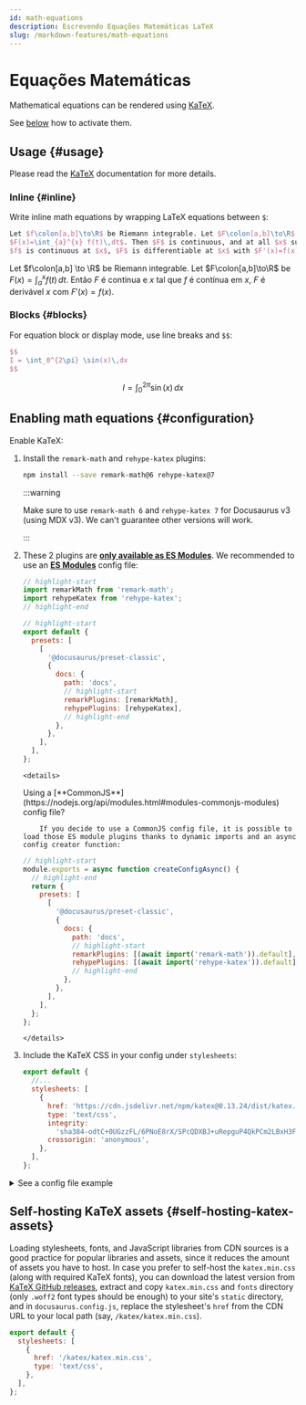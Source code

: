 ```yaml
---
id: math-equations
description: Escrevendo Equações Matemáticas LaTeX
slug: /markdown-features/math-equations
---
```


# Equações Matemáticas


Mathematical equations can be rendered using [KaTeX](https://katex.org).

See [below](#configuration) how to activate them.

## Usage {#usage}

Please read the [KaTeX](https://katex.org) documentation for more details.

### Inline {#inline}

Write inline math equations by wrapping LaTeX equations between `$`:

```latex
Let $f\colon[a,b]\to\R$ be Riemann integrable. Let $F\colon[a,b]\to\R$ be
$F(x)=\int_{a}^{x} f(t)\,dt$. Then $F$ is continuous, and at all $x$ such that
$f$ is continuous at $x$, $F$ is differentiable at $x$ with $F'(x)=f(x)$.
```

<BrowserWindow>

Let $f\colon[a,b] \to \R$ be Riemann integrable. Let $F\colon[a,b]\to\R$ be $F(x)=
\int_{a}^{x} f(t)\,dt$. Então $F$ é contínua e $x$ tal que $f$ é contínua em $x$, $F$ é derivável $x$ com $F'(x)=f(x)$.

</BrowserWindow>

### Blocks {#blocks}

For equation block or display mode, use line breaks and `$$`:

```latex
$$
I = \int_0^{2\pi} \sin(x)\,dx
$$
```

<BrowserWindow>

$$
I = \int_0^{2\pi} \sin(x)\,dx
$$

</BrowserWindow>

## Enabling math equations {#configuration}

Enable KaTeX:

1. Install the `remark-math` and `rehype-katex` plugins:

   ```bash npm2yarn
   npm install --save remark-math@6 rehype-katex@7
   ```

   :::warning

   Make sure to use `remark-math 6` and `rehype-katex 7` for Docusaurus v3 (using MDX v3). We can't guarantee other versions will work.

   :::

2. These 2 plugins are [**only available as ES Modules**](https://gist.github.com/sindresorhus/a39789f98801d908bbc7ff3ecc99d99c). We recommended to use an [**ES Modules**](https://flaviocopes.com/es-modules/) config file:

   ```js title="ES module docusaurus.config.js"
   // highlight-start
   import remarkMath from 'remark-math';
   import rehypeKatex from 'rehype-katex';
   // highlight-end

   // highlight-start
   export default {
     presets: [
       [
         '@docusaurus/preset-classic',
         {
           docs: {
             path: 'docs',
             // highlight-start
             remarkPlugins: [remarkMath],
             rehypePlugins: [rehypeKatex],
             // highlight-end
           },
         },
       ],
     ],
   };
   ```

   ```
   <details>
   ```

   <summary>
     Using a
     [**CommonJS**](https://nodejs.org/api/modules.html#modules-commonjs-modules)
     config file?
   </summary>

   ```
       If you decide to use a CommonJS config file, it is possible to load those ES module plugins thanks to dynamic imports and an async config creator function:
   ```

   ```js title="CommonJS module docusaurus.config.js"
   // highlight-start
   module.exports = async function createConfigAsync() {
     // highlight-end
     return {
       presets: [
         [
           '@docusaurus/preset-classic',
           {
             docs: {
               path: 'docs',
               // highlight-start
               remarkPlugins: [(await import('remark-math')).default],
               rehypePlugins: [(await import('rehype-katex')).default],
               // highlight-end
             },
           },
         ],
       ],
     };
   };
   ```

   ```
   </details>
   ```

3. Include the KaTeX CSS in your config under `stylesheets`:

   ```js
   export default {
     //...
     stylesheets: [
       {
         href: 'https://cdn.jsdelivr.net/npm/katex@0.13.24/dist/katex.min.css',
         type: 'text/css',
         integrity:
           'sha384-odtC+0UGzzFL/6PNoE8rX/SPcQDXBJ+uRepguP4QkPCm2LBxH3FA3y+fKSiJ+AmM',
         crossorigin: 'anonymous',
       },
     ],
   };
   ```

<details>
<summary>See a config file example</summary>

```js title="docusaurus.config.js"
// highlight-start
import remarkMath from 'remark-math';
import rehypeKatex from 'rehype-katex';
// highlight-end

export default {
  title: 'Docusaurus',
  tagline: 'Build optimized websites quickly, focus on your content',
  presets: [
    [
      '@docusaurus/preset-classic',
      {
        docs: {
          path: 'docs',
          // highlight-start
          remarkPlugins: [remarkMath],
          rehypePlugins: [rehypeKatex],
          // highlight-end
        },
      },
    ],
  ],
  // highlight-start
  stylesheets: [
    {
      href: 'https://cdn.jsdelivr.net/npm/katex@0.13.24/dist/katex.min.css',
      type: 'text/css',
      integrity:
        'sha384-odtC+0UGzzFL/6PNoE8rX/SPcQDXBJ+uRepguP4QkPCm2LBxH3FA3y+fKSiJ+AmM',
      crossorigin: 'anonymous',
    },
  ],
  // highlight-end
};
```

</details>

## Self-hosting KaTeX assets {#self-hosting-katex-assets}

Loading stylesheets, fonts, and JavaScript libraries from CDN sources is a good practice for popular libraries and assets, since it reduces the amount of assets you have to host. In case you prefer to self-host the `katex.min.css` (along with required KaTeX fonts), you can download the latest version from [KaTeX GitHub releases](https://github.com/KaTeX/KaTeX/releases), extract and copy `katex.min.css` and `fonts` directory (only `.woff2` font types should be enough) to your site's `static` directory, and in `docusaurus.config.js`, replace the stylesheet's `href` from the CDN URL to your local path (say, `/katex/katex.min.css`).

```js title="docusaurus.config.js"
export default {
  stylesheets: [
    {
      href: '/katex/katex.min.css',
      type: 'text/css',
    },
  ],
};
```
